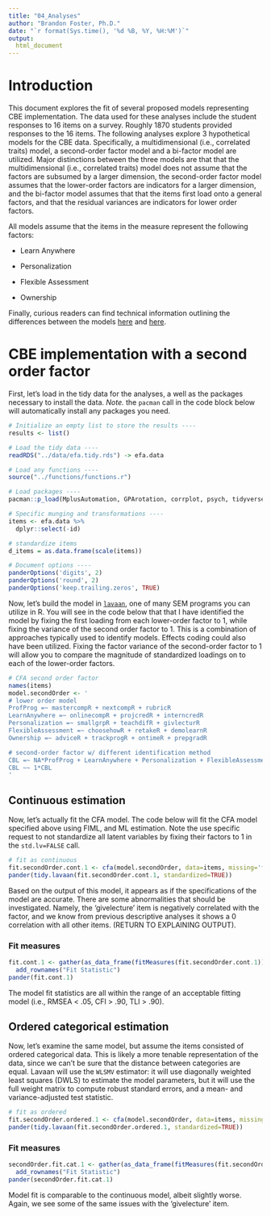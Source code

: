 ```yaml
---
title: "04_Analyses"
author: "Brandon Foster, Ph.D."
date: "`r format(Sys.time(), '%d %B, %Y, %H:%M')`"
output:
  html_document
---
```

# Introduction

This document explores the fit of several proposed models representing CBE implementation. The data used for these analyses include the student responses to 16 items on a survey. Roughly 1870 students provided responses to the 16 items. The following analyses explore 3 hypothetical models for the CBE data. Specifically, a multidimensional (i.e., correlated traits) model, a second-order factor model and a bi-factor model are utilized. Major distinctions between the three models are that that the multidimensional (i.e., correlated traits) model does not assume that the factors are subsumed by a larger dimension, the second-order factor model assumes that the lower-order factors are indicators for a larger dimension, and the bi-factor model assumes that that the items first load onto a general factors, and that the residual variances are indicators for lower order factors. 

All models assume that the items in the measure represent the following factors: 

- Learn Anywhere

- Personalization

- Flexible Assessment

- Ownership

Finally, curious readers can find technical information outlining the differences between the models [here](https://www.ncbi.nlm.nih.gov/pmc/articles/PMC2981404/) and [here](http://www.sciencedirect.com/science/article/pii/S0160289616301878). 

# CBE implementation with a second order factor

First, let's load in the tidy data for the analyses, a well as the packages necessary to install the data. *Note.* the `pacman` call in the code block below will automatically install any packages you need. 

```r
# Initialize an empty list to store the results ----
results <- list()

# Load the tidy data ----
readRDS("../data/efa.tidy.rds") -> efa.data

# Load any functions ----
source("../functions/functions.r")

# Load packages ----
pacman::p_load(MplusAutomation, GPArotation, corrplot, psych, tidyverse, lavaan, DT, pander)

# Specific munging and transformations ----
items <- efa.data %>% 
  dplyr::select(-id)

# standardize items
d_items = as.data.frame(scale(items))

# Document options ----
panderOptions('digits', 2)
panderOptions('round', 2)
panderOptions('keep.trailing.zeros', TRUE)
```

Now, let's build the model in [`lavaan`](http://lavaan.ugent.be), one of many SEM programs you can utilize in R. You will see in the code below that that I have identified the model by fixing the first loading from each lower-order factor to 1, while fixing the variance of the second order factor to 1. This is a combination of approaches typically used to identify models. Effects coding could also have been utilized. Fixing the factor variance of the second-order factor to 1 will allow you to compare the magnitude of standardized loadings on to each of the lower-order factors. 

```r
# CFA second order factor 
names(items)
model.secondOrder <- '
# lower order model
ProfProg =~ mastercompR + nextcompR + rubricR
LearnAnywhere =~ onlinecompR + projcredR + interncredR
Personalization =~ smallgrpR + teachdifR + givlecturR
FlexibleAssessment =~ choosehowR + retakeR + demolearnR
Ownership =~ adviceR + trackprogR + ontimeR + prepgradR

# second-order factor w/ different identification method
CBL =~ NA*ProfProg + LearnAnywhere + Personalization + FlexibleAssessment + Ownership
CBL ~~ 1*CBL
' 
```

## Continuous estimation
Now, let's actually fit the CFA model. The code below will fit the CFA model specified above using FIML, and ML estimation. Note the use specific request to not standardize all latent variables by fixing their factors to 1 in the `std.lv=FALSE` call.  
```r
# fit as continuous
fit.secondOrder.cont.1 <- cfa(model.secondOrder, data=items, missing='fiml', std.lv=FALSE)
pander(tidy.lavaan(fit.secondOrder.cont.1, standardized=TRUE))
```

Based on the output of this model, it appears as if the specifications of the model are accurate. There are some abnormalities that should be investigated. Namely, the 'givelecture' item is negatively correlated with the factor, and we know from previous descriptive analyses it shows a 0 correlation with all other items. (RETURN TO EXPLAINING OUTPUT). 

### Fit measures
```r
fit.cont.1 <- gather(as_data_frame(fitMeasures(fit.secondOrder.cont.1))) %>%
  add_rownames("Fit Statistic")
pander(fit.cont.1)
```
The model fit statistics are all within the range of an acceptable fitting model (i.e., RMSEA < .05, CFI > .90, TLI > .90). 

## Ordered categorical estimation

Now, let's examine the same model, but assume the items consisted of ordered categorical data. This is likely a more tenable representation of the data, since we can't be sure that the distance between categories are equal. Lavaan will use the  `WLSMV` estimator: it will use diagonally weighted least squares (DWLS) to estimate the model parameters, but it will use the full weight matrix to compute robust standard errors, and a mean- and variance-adjusted test statistic.

```r
# fit as ordered
fit.secondOrder.ordered.1 <- cfa(model.secondOrder, data=items, missing='pairwise', std.lv=FALSE, ordered = names(items))
pander(tidy.lavaan(fit.secondOrder.ordered.1, standardized=TRUE))
```

### Fit measures
```r
secondOrder.fit.cat.1 <- gather(as_data_frame(fitMeasures(fit.secondOrder.ordered.1))) %>%
  add_rownames("Fit Statistic")
pander(secondOrder.fit.cat.1)
```
Model fit is comparable to the continuous model, albeit slightly worse. Again, we see some of the same issues with the 'givelecture' item. 